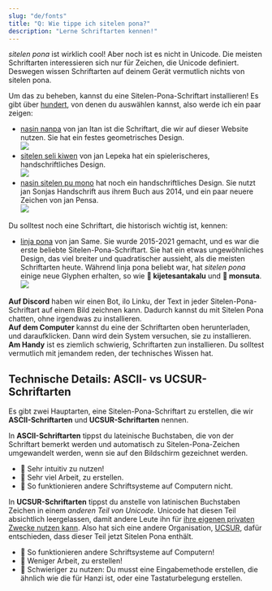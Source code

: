 ```yaml
---
slug: "de/fonts"
title: "Q: Wie tippe ich sitelen pona?"
description: "Lerne Schriftarten kennen!"
---
```


*sitelen pona* ist wirklich cool! Aber noch ist es nicht in Unicode. Die meisten Schriftarten interessieren sich nur für Zeichen, die Unicode definiert. Deswegen wissen Schriftarten auf deinem Gerät vermutlich nichts von sitelen pona.

Um das zu beheben, kannst du eine Sitelen-Pona-Schriftart installieren! Es gibt über [hundert](https://linku.la/fonts/), von denen du auswählen kannst, also werde ich ein paar zeigen:

* [nasin nanpa](https://raw.githubusercontent.com/lipu-linku/ijo/main/nasinsitelen/nasin-nanpa.otf) von jan Itan ist die Schriftart, die wir auf dieser Website nutzen. Sie hat ein festes geometrisches Design.<br /><img src="./example-nasin-nanpa.webp" />
* [sitelen seli kiwen](https://raw.githubusercontent.com/lipu-linku/ijo/main/nasinsitelen/sitelenselikiwenasuki.ttf) von jan Lepeka hat ein spielerischeres, handschriftliches Design.<br /><img src="./example-sitelen-seli-kiwen.webp" />
* [nasin sitelen pu mono](https://raw.githubusercontent.com/lipu-linku/ijo/main/nasinsitelen/nasin-sitelen-pu-mono.otf) hat noch ein handschriftliches Design. Sie nutzt jan Sonjas Handschrift aus ihrem Buch aus 2014, und ein paar neuere Zeichen von jan Pensa.<br /><img src="./example-pu-mono.webp" />

Du solltest noch eine Schriftart, die historisch wichtig ist, kennen:

* [linja pona](https://raw.githubusercontent.com/lipu-linku/ijo/main/nasinsitelen/linja-pona.otf) von jan Same. Sie wurde 2015-2021 gemacht, und es war die erste beliebte Sitelen-Pona-Schriftart. Sie hat ein etwas ungewöhnliches Design, das viel breiter und quadratischer aussieht, als die meisten Schriftarten heute. Während linja pona beliebt war, hat *sitelen pona* einige neue Glyphen erhalten, so wie **󱦀 kijetesantakalu** und **󱥽 monsuta**.<br /><img src="./example-linja-pona.webp" />

**Auf Discord** haben wir einen Bot, ilo Linku, der Text in jeder Sitelen-Pona-Schriftart auf einem Bild zeichnen kann. Dadurch kannst du mit Sitelen Pona chatten, ohne irgendwas zu installieren.  
**Auf dem Computer** kannst du eine der Schriftarten oben herunterladen, und daraufklicken. Dann wird dein System versuchen, sie zu installieren.  
**Am Handy** ist es ziemlich schwierig, Schriftarten zun installieren. Du solltest vermutlich mit jemandem reden, der technisches Wissen hat.

## Technische Details: ASCII- vs UCSUR-Schriftarten

Es gibt zwei Hauptarten, eine Sitelen-Pona-Schriftart zu erstellen, die wir **ASCII-Schriftarten** und **UCSUR-Schriftarten** nennen.

In **ASCII-Schriftarten** tippst du lateinische Buchstaben, die von der Schriftart bemerkt werden und automatisch zu Sitelen-Pona-Zeichen umgewandelt werden, wenn sie auf den Bildschirm gezeichnet werden.

* 🎉 Sehr intuitiv zu nutzen!
* 🙁 Sehr viel Arbeit, zu erstellen.
* 🙁 So funktionieren andere Schriftsysteme auf Computern nicht.

In **UCSUR-Schriftarten** tippst du anstelle von latinischen Buchstaben Zeichen in einem *anderen Teil von Unicode*. Unicode hat diesen Teil absichtlich leergelassen, damit andere Leute ihn für [ihre eigenen privaten Zwecke nutzen kann](https://de.wikipedia.org/wiki/Private_Use_Area). Also hat sich eine andere Organisation, [UCSUR](https://www.kreativekorp.com/ucsur/), dafür entschieden, dass dieser Teil jetzt Sitelen Pona enthält.

* 🎉 So funktionieren andere Schriftsysteme auf Computern!
* 🎉 Weniger Arbeit, zu erstellen!
* 🙁 Schwieriger zu nutzen: Du musst eine Eingabemethode erstellen, die ähnlich wie die für Hanzi ist, oder eine Tastaturbelegung erstellen.
